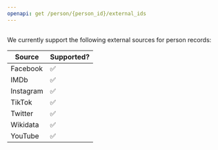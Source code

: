 ```yaml
---
openapi: get /person/{person_id}/external_ids
---
```


##
We currently support the following external sources for person records:

| Source    | Supported? |
|-----------|------------|
| Facebook  | ✅         |
| IMDb      | ✅         |
| Instagram | ✅         |
| TikTok    | ✅         |
| Twitter   | ✅         |
| Wikidata  | ✅         |
| YouTube   | ✅         |
